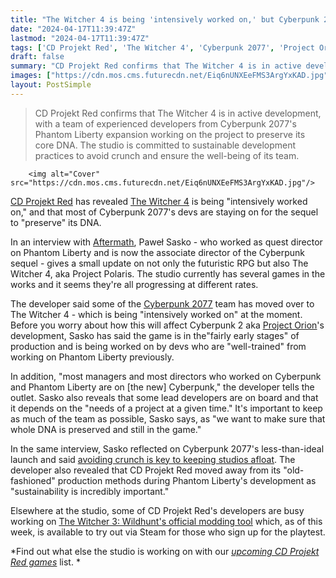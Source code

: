 ```yaml
---
title: "The Witcher 4 is being 'intensively worked on,' but Cyberpunk 2 is keeping most of its senior devs to 'preserve' the RPG's DNA"
date: "2024-04-17T11:39:47Z"
lastmod: "2024-04-17T11:39:47Z"
tags: ['CD Projekt Red', 'The Witcher 4', 'Cyberpunk 2077', 'Project Orion', 'The Witcher 3: Wildhunt']
draft: false
summary: "CD Projekt Red confirms that The Witcher 4 is in active development, with a team of experienced developers from Cyberpunk 2077's Phantom Liberty expansion working on the project to preserve its core DNA. The studio is committed to sustainable development practices to avoid crunch and ensure the well-being of its team."
images: ["https://cdn.mos.cms.futurecdn.net/Eiq6nUNXEeFMS3ArgYxKAD.jpg"]
layout: PostSimple
---
```

> CD Projekt Red confirms that The Witcher 4 is in active development, with a team of experienced developers from Cyberpunk 2077's Phantom Liberty expansion working on the project to preserve its core DNA. The studio is committed to sustainable development practices to avoid crunch and ensure the well-being of its team.


        <img alt="Cover" src="https://cdn.mos.cms.futurecdn.net/Eiq6nUNXEeFMS3ArgYxKAD.jpg"/>
        
[CD Projekt Red](https://www.gamesradar.com/uk/tag/cd-projekt-red/) has revealed [<u>The Witcher 4</u>](https://www.gamesradar.com/the-witcher-4-release-date/) is being "intensively worked on," and that most of Cyberpunk 2077's devs are staying on for the sequel to "preserve" its DNA. 

In an interview with [<u>Aftermath</u>](https://aftermath.site/cyberpunk-2077-phantom-liberty-sequel-interview), Paweł Sasko - who worked as quest director on Phantom Liberty and is now the associate director of the Cyberpunk sequel - gives a small update on not only the futuristic RPG but also The Witcher 4, aka Project Polaris. The studio currently has several games in the works and it seems they're all progressing at different rates.

The developer said some of the [<u>Cyberpunk 2077</u>](https://www.gamesradar.com/cyberpunk-2077-guide/) team has moved over to The Witcher 4 - which is being "intensively worked on" at the moment. Before you worry about how this will affect Cyberpunk 2 aka [<u>Project Orion</u>](https://www.gamesradar.com/cyberpunk-2077-sequel-project-orion/)'s development, Sasko has said the game is in the"fairly early stages" of production and is being worked on by devs who are "well-trained" from working on Phantom Liberty previously. 

In addition, "most managers and most directors who worked on Cyberpunk and Phantom Liberty are on [the new] Cyberpunk," the developer tells the outlet. Sasko also reveals that some lead developers are on board and that it depends on the "needs of a project at a given time." It's important to keep as much of the team as possible, Sasko says, as "we want to make sure that whole DNA is preserved and still in the game." 

In the same interview, Sasko reflected on Cyberpunk 2077's less-than-ideal launch and said [<u>avoiding crunch is key to keeping studios afloat</u>](https://www.gamesradar.com/cyberpunk-2077-sequel-lead-says-avoiding-crunch-is-key-to-keeping-studios-afloat-sustainability-is-incredibly-important/). The developer also revealed that CD Projekt Red moved away from its "old-fashioned" production methods during Phantom Liberty's development as "sustainability is incredibly important."

Elsewhere at the studio, some of CD Projekt Red's developers are busy working on [<u>The Witcher 3: Wildhunt's official modding tool</u>](https://www.gamesradar.com/the-witcher-3s-official-modding-tools-are-now-available-on-steam-but-only-for-a-select-few/) which, as of this week, is available to try out via Steam for those who sign up for the playtest.

*Find out what else the studio is working on with our *[<u><em>upcoming CD Projekt Red games</em></u>](https://www.gamesradar.com/upcoming-cd-projekt-red-games/)* list. *
        